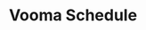 ---
title: "Vooma Schedule"
description: "Better, cheaper, faster appointments... without lifting a finger"
icon: "calendar"
---